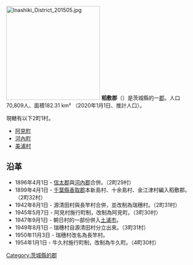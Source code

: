 {{日本郡
| 郡 = 稻敷郡
| 日文原名 = 稲敷郡
| 平假名 = いなしきぐん
| 羅馬字拼音 = Inashiki-gun
| 地圖 =
| 都道府縣 = 茨城縣
| 編號 = 
| 町 = 2
| 村 = 1
| 經度 = 
| 緯度 = 
| 註記 = 
|}}
[[File:Inashiki_District_201505.jpg|250px]]
'''稻敷郡'''（{{jpn|j=稲敷郡|hg=いなしきぐん|rm=Inashiki gun|f=y}}）是茨城縣的一[[郡|郡]]。人口70,809人、面積182.31 km² （2020年1月1日、推計人口）。

現轄有以下2町1村。
*[[阿見町|阿見町]]
*[[河內町|河內町]]
*[[美浦村|美浦村]]
==沿革==
*1896年4月1日 - [[信太郡|信太郡]]與[[河內郡_(常陸國)|河內郡]]合併。（2町29村）
*1899年4月1日 - [[千葉縣|千葉縣]][[香取郡|香取郡]]本新島村、十余島村、金江津村編入稻敷郡。（2町32村）
*1942年8月1日 - 源清田村與長竿村合併，並改制為瑞穗村。（2町31村）
*1945年5月7日 - 阿見村施行町制，改制為阿見町。（3町30村）
*1947年9月1日 - 朝日村的一部份併入[[土浦市|土浦市]]。
*1949年8月1日 - 瑞穗村自源清田村分立出來。（3町31村）
*1950年11月3日 - 瑞穗村改名為長竿村。
*1954年1月1日 - 牛久村施行町制，改制為牛久町。（4町30村）

{{茨城縣}}

[[Category:茨城縣的郡|Category:茨城縣的郡]]